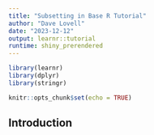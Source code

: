 ```yaml
---
title: "Subsetting in Base R Tutorial"
author: "Dave Lovell"
date: "2023-12-12"
output: learnr::tutorial
runtime: shiny_prerendered
---
```



<!-- ## Libraries -->

```r
library(learnr)
library(dplyr)
library(stringr)
```

```r
knitr::opts_chunk$set(echo = TRUE)


```


## Introduction

